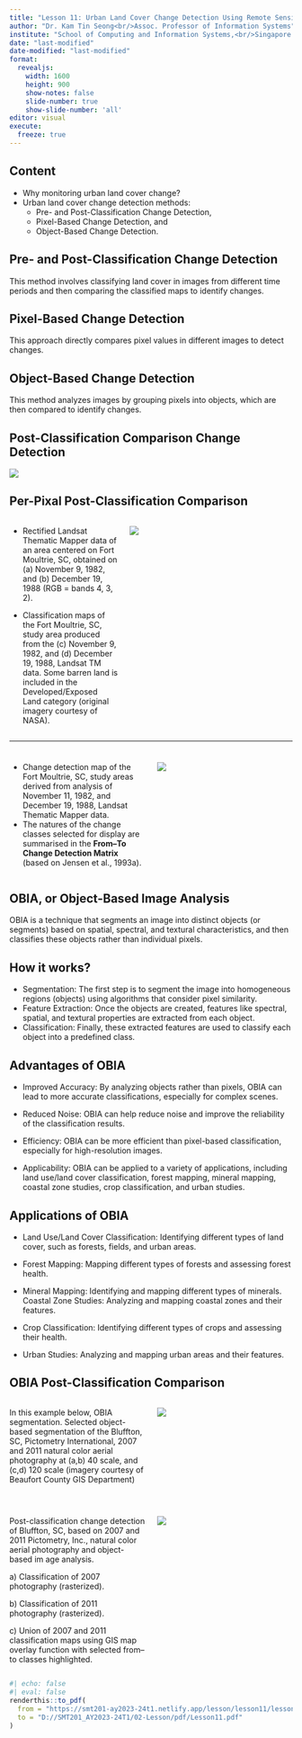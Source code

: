 ```yaml
---
title: "Lesson 11: Urban Land Cover Change Detection Using Remote Sensing"
author: "Dr. Kam Tin Seong<br/>Assoc. Professor of Information Systems"
institute: "School of Computing and Information Systems,<br/>Singapore Management University"
date: "last-modified"
date-modified: "last-modified" 
format: 
  revealjs:
    width: 1600
    height: 900
    show-notes: false
    slide-number: true
    show-slide-number: 'all'
editor: visual
execute: 
  freeze: true
---
```


## Content

-   Why monitoring urban land cover change?
-   Urban land cover change detection methods:
    -   Pre- and Post-Classification Change Detection,
    -   Pixel-Based Change Detection, and\
    -   Object-Based Change Detection.

## Pre- and Post-Classification Change Detection

This method involves classifying land cover in images from different time periods and then comparing the classified maps to identify changes.

## Pixel-Based Change Detection

This approach directly compares pixel values in different images to detect changes.

## Object-Based Change Detection

This method analyzes images by grouping pixels into objects, which are then compared to identify changes.

## Post-Classification Comparison Change Detection

![](img/image1.jpg)

## Per-Pixal Post-Classification Comparison

::::: columns
::: {.column width="40%"}
-   Rectified Landsat Thematic Mapper data of an area centered on Fort Moultrie, SC, obtained on (a) November 9, 1982, and (b) December 19, 1988 (RGB = bands 4, 3, 2).

-   Classification maps of the Fort Moultrie, SC, study area produced from the (c) November 9, 1982, and (d) December 19, 1988, Landsat TM data. Some barren land is included in the Developed/Exposed Land category (original imagery courtesy of NASA).
:::

::: {.column width="60%"}
![](img/image2.jpg)
:::
:::::

------------------------------------------------------------------------

### 

::::: columns
::: {.column width="50%"}
-   Change detection map of the Fort Moultrie, SC, study areas derived from analysis of November 11, 1982, and December 19, 1988, Landsat Thematic Mapper data.
-   The natures of the change classes selected for display are summarised in the **From–To Change Detection Matrix** (based on Jensen et al., 1993a).
:::

::: {.column width="50%"}
![](img/image3.jpg)
:::
:::::

## OBIA, or Object-Based Image Analysis

OBIA is a technique that segments an image into distinct objects (or segments) based on spatial, spectral, and textural characteristics, and then classifies these objects rather than individual pixels.

## How it works?

- Segmentation: The first step is to segment the image into homogeneous regions (objects) using algorithms that consider pixel similarity. 
- Feature Extraction: Once the objects are created, features like spectral, spatial, and textural properties are extracted from each object. 
- Classification: Finally, these extracted features are used to classify each object into a predefined class. 

## Advantages of OBIA

- Improved Accuracy: By analyzing objects rather than pixels, OBIA can lead to more accurate classifications, especially for complex scenes. 

- Reduced Noise: OBIA can help reduce noise and improve the reliability of the classification results. 

- Efficiency: OBIA can be more efficient than pixel-based classification, especially for high-resolution images. 

- Applicability: OBIA can be applied to a variety of applications, including land use/land cover classification, forest mapping, mineral mapping, coastal zone studies, crop classification, and urban studies. 

##  Applications of OBIA

- Land Use/Land Cover Classification: Identifying different types of land cover, such as forests, fields, and urban areas. 

- Forest Mapping: Mapping different types of forests and assessing forest health. 

- Mineral Mapping: Identifying and mapping different types of minerals. 
Coastal Zone Studies: Analyzing and mapping coastal zones and their features. 

- Crop Classification: Identifying different types of crops and assessing their health. 

- Urban Studies: Analyzing and mapping urban areas and their features. 


## OBIA Post-Classification Comparison

::::: columns
::: {.column width="50%"}
In this example below, OBIA segmentation. Selected object-based segmentation of the Bluffton, SC, Pictometry International, 2007 and 2011 natural color aerial photography at (a,b) 40 scale, and (c,d) 120 scale (imagery courtesy of Beaufort County GIS Department)
:::

::: {.column width="50%"}
![](img/image4.jpg)
:::
:::::

## 

::::: columns
::: {.column width="50%"}
Post-classification change detection of Bluffton, SC, based on 2007 and 2011 Pictometry, Inc., natural color aerial photography and object-based im age analysis.

a\) Classification of 2007 photography (rasterized).

b\) Classification of 2011 photography (rasterized).

c\) Union of 2007 and 2011 classification maps using GIS map overlay function with selected from–to classes highlighted.
:::

::: {.column width="50%"}
![](img/image5.jpg)
:::
:::::

```r
#| echo: false
#| eval: false
renderthis::to_pdf(
  from = "https://smt201-ay2023-24t1.netlify.app/lesson/lesson11/lesson11.html",
  to = "D://SMT201_AY2023-24T1/02-Lesson/pdf/Lesson11.pdf"
)
```
